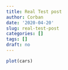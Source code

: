 ```yaml
---
title: Real Test post
author: Corban
date: '2020-04-20'
slug: real-test-post
categories: []
tags: []
draft: no
---
```


```r
plot(cars)
```

